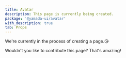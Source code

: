 ```yaml
---
title: Avatar
description: This page is currently being created.
package: '@yamada-ui/avatar'
with_description: true
tab: Props
---
```


We're currently in the process of creating a page.😘

Wouldn't you like to contribute this page? That's amazing!
